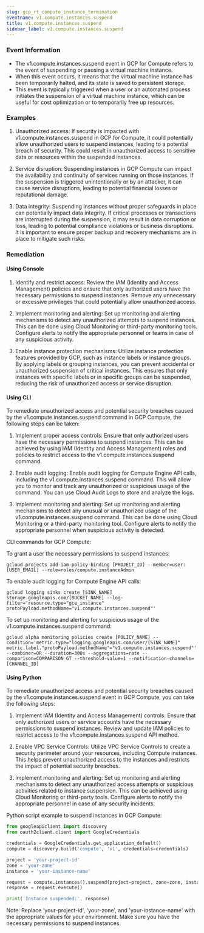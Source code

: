 ```yaml
--- 
slug: gcp_rt_compute_instance_termination
eventname: v1.compute.instances.suspend
title: v1.compute.instances.suspend
sidebar_label: v1.compute.instances.suspend
---
```

                       
### Event Information

- The v1.compute.instances.suspend event in GCP for Compute refers to the event of suspending or pausing a virtual machine instance.
- When this event occurs, it means that the virtual machine instance has been temporarily halted, and its state is saved to persistent storage.
- This event is typically triggered when a user or an automated process initiates the suspension of a virtual machine instance, which can be useful for cost optimization or to temporarily free up resources.


### Examples

1. Unauthorized access: If security is impacted with v1.compute.instances.suspend in GCP for Compute, it could potentially allow unauthorized users to suspend instances, leading to a potential breach of security. This could result in unauthorized access to sensitive data or resources within the suspended instances.

2. Service disruption: Suspending instances in GCP Compute can impact the availability and continuity of services running on those instances. If the suspension is triggered unintentionally or by an attacker, it can cause service disruptions, leading to potential financial losses or reputational damage.

3. Data integrity: Suspending instances without proper safeguards in place can potentially impact data integrity. If critical processes or transactions are interrupted during the suspension, it may result in data corruption or loss, leading to potential compliance violations or business disruptions. It is important to ensure proper backup and recovery mechanisms are in place to mitigate such risks.

### Remediation

#### Using Console

1. Identify and restrict access: Review the IAM (Identity and Access Management) policies and ensure that only authorized users have the necessary permissions to suspend instances. Remove any unnecessary or excessive privileges that could potentially allow unauthorized access.

2. Implement monitoring and alerting: Set up monitoring and alerting mechanisms to detect any unauthorized attempts to suspend instances. This can be done using Cloud Monitoring or third-party monitoring tools. Configure alerts to notify the appropriate personnel or teams in case of any suspicious activity.

3. Enable instance protection mechanisms: Utilize instance protection features provided by GCP, such as instance labels or instance groups. By applying labels or grouping instances, you can prevent accidental or unauthorized suspension of critical instances. This ensures that only instances with specific labels or in specific groups can be suspended, reducing the risk of unauthorized access or service disruption.

#### Using CLI

To remediate unauthorized access and potential security breaches caused by the v1.compute.instances.suspend command in GCP Compute, the following steps can be taken:

1. Implement proper access controls: Ensure that only authorized users have the necessary permissions to suspend instances. This can be achieved by using IAM (Identity and Access Management) roles and policies to restrict access to the v1.compute.instances.suspend command.

2. Enable audit logging: Enable audit logging for Compute Engine API calls, including the v1.compute.instances.suspend command. This will allow you to monitor and track any unauthorized or suspicious usage of the command. You can use Cloud Audit Logs to store and analyze the logs.

3. Implement monitoring and alerting: Set up monitoring and alerting mechanisms to detect any unusual or unauthorized usage of the v1.compute.instances.suspend command. This can be done using Cloud Monitoring or a third-party monitoring tool. Configure alerts to notify the appropriate personnel when suspicious activity is detected.

CLI commands for GCP Compute:

To grant a user the necessary permissions to suspend instances:
```
gcloud projects add-iam-policy-binding [PROJECT_ID] --member=user:[USER_EMAIL] --role=roles/compute.instanceAdmin
```

To enable audit logging for Compute Engine API calls:
```
gcloud logging sinks create [SINK_NAME] storage.googleapis.com/[BUCKET_NAME] --log-filter='resource.type="gce_instance" protoPayload.methodName="v1.compute.instances.suspend"'
```

To set up monitoring and alerting for suspicious usage of the v1.compute.instances.suspend command:
```
gcloud alpha monitoring policies create [POLICY_NAME] --condition='metric.type="logging.googleapis.com/user/[SINK_NAME]" metric.label."protoPayload.methodName"="v1.compute.instances.suspend"' --combiner=OR --duration=300s --aggregations=rate --comparison=COMPARISON_GT --threshold-value=1 --notification-channels=[CHANNEL_ID]
```

#### Using Python

To remediate unauthorized access and potential security breaches caused by the v1.compute.instances.suspend event in GCP Compute, you can take the following steps:

1. Implement IAM (Identity and Access Management) controls: Ensure that only authorized users or service accounts have the necessary permissions to suspend instances. Review and update IAM policies to restrict access to the v1.compute.instances.suspend API method.

2. Enable VPC Service Controls: Utilize VPC Service Controls to create a security perimeter around your resources, including Compute instances. This helps prevent unauthorized access to the instances and restricts the impact of potential security breaches.

3. Implement monitoring and alerting: Set up monitoring and alerting mechanisms to detect any unauthorized access attempts or suspicious activities related to instance suspension. This can be achieved using Cloud Monitoring or third-party tools. Configure alerts to notify the appropriate personnel in case of any security incidents.

Python script example to suspend instances in GCP Compute:

```python
from googleapiclient import discovery
from oauth2client.client import GoogleCredentials

credentials = GoogleCredentials.get_application_default()
compute = discovery.build('compute', 'v1', credentials=credentials)

project = 'your-project-id'
zone = 'your-zone'
instance = 'your-instance-name'

request = compute.instances().suspend(project=project, zone=zone, instance=instance)
response = request.execute()

print('Instance suspended:', response)
```

Note: Replace 'your-project-id', 'your-zone', and 'your-instance-name' with the appropriate values for your environment. Make sure you have the necessary permissions to suspend instances.


 